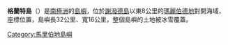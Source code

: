{{Infobox islands
| name             = 格蘭特島
| image name       = 
| image caption    = 
| locator map      =
| map caption      = 
| nickname         = 
| location         = [[南極洲|南極洲]]
| coordinates      = {{Coord|74|28|S|131|35|W|}}
| archipelago      = 
| total islands    = 
| major islands    = 
| area_km2         = 
| length_mi        = 20.0
| width_mi         = 10.0
| highest mount    = 
| elevation_m      = 
| population       = 0
| population as of = 
| density_km2      = 
| ethnic groups    = 
| country          = 南極洲
| additional info  = 根據[[南極條約體系|南極條約體系]]管理
}}

'''格蘭特島'''（{{lang-en|Grant Island}}）是[[南極洲|南極洲]]的[[島嶼|島嶼]]，位於[[謝潑德島|謝潑德島]]以東8公里的[[瑪麗伯德地|瑪麗伯德地]]對開海域，座標位置{{Coord|74|28|S|131|35|W}}，島嶼長32公里、寬16公里，整個島嶼的土地被冰雪覆蓋。

{{DEFAULTSORT:Grant Island}}
[[Category:馬里伯地島嶼|Category:馬里伯地島嶼]]


{{MarieByrdLand-geo-stub}}